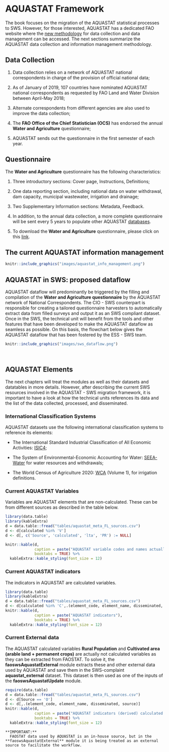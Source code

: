 # **AQUASTAT Framework** {#AquastatFramework}

The book focuses on the migration of the AQUASTAT statistical processes to SWS. However, for those interested, AQUASTAT has a dedicated FAO website where the [new methodology](http://www.fao.org/aquastat/overview/methodology) for data collection and data management can be accessed. The next sections summarize the AQUASTAT data collection and information management methodology.


## **Data Collection**

1. Data collection relies on a network of AQUASTAT national correspondents in charge of the provision of official national data;

2. As of January of 2019, 107 countries have nominated AQUASTAT national correspondents as requested by FAO Land and Water Division   between April-May 2018;

3. Alternate correspondents from different agencies are also used to improve the data collection;

4. The **FAO Office of the Chief Statistician (OCS)** has endorsed the annual **Water and Agriculture** questionnaire;

5. AQUASTAT sends out the questionnaire in the first semester of each year.


## **Questionnaire**

The **Water and Agriculture** questionnaire has the following characteristics:
  
  1. Three introductory sections: Cover page, Instructions, Definitions;

2. One data reporting section, including national data on water withdrawal, dam capacity, municipal wastewater, irrigation and drainage;

3. Two Supplementary Information sections: Metadata, Feedback.

4. In addition, to the annual data collection, a more complete questionnaire will be sent every 5 years to populate other AQUASTAT [databases](http://www.fao.org/aquastat/databases/).

5. To download the **Water and Agriculture** questionnaire, please click on this [link](https://firebasestorage.googleapis.com/v0/b/fao-aquastat.appspot.com/o/Excel%2FAQUASTATQuestionnaire2018ENG.xlsm?alt=media&token=43a81b96-1853-46c9-bf38-e94de717efef).

## **The current AQUASTAT information management**

```r
knitr::include_graphics("images/aquastat_info_management.png")
```

## **AQUASTAT in SWS: proposed dataflow**

AQUASTAT dataflow will predominantly be triggered by the filling and compilation of the **Water and Agriculture questionnaire** by the AQUASTAT network of National Correspondents. The CIO - SWS counterpart is responsible for creating a tailored questionnaire harvesters to automatically extract data from filled surveys and output it as an SWS compliant dataset. Once in the SWS, the technical unit will benefit from the tools and other features that have been developed to make the AQUASTAT dataflow as seamless as possible. On this basis, the flowchart below gives the AQUASTAT dataflow that has been fostered by the ESS - SWS team.

```r
knitr::include_graphics("images/sws_dataflow.png")
```


<!--```{r fig2, echo=FALSE, fig.cap='Developed AQUATAST - SWS dataflow', message=FALSE, warning=FALSE}

require(DiagrammeR)
DiagrammeR::grViz("digraph {

graph [layout = dot, rankdir = TB]

# define the global styles of the nodes. We can override these in box if we wish
node [shape = rectangle, style = filled, fillcolor = Linen]

# Inputs
coordination [label = 'Source \n coordination \n between agencies', shape = folder, fillcolor = Beige]
Surveys [label = 'Source \n Country surveys \n and census', shape = folder, fillcolor = Beige]
Literature [label = 'Source \n Literature review', shape = folder, fillcolor = Beige]

focalpoint [label = 'Compilation: \n questionnaire filling \n by AQUASTAT \n national correspondent', shape = folder, fillcolor = Beige]

SWSQH [label = 'Harvester: \n questionnaire harvesting \n by CIO - SWS', fillcolor = LightBlue]

Newdata [label = 'Dataset: \n data harvested from questionnaire \n and SWS compliant', shape = folder, fillcolor = Beige]

QA1 [label = 'QAQC \n Manual Quality control \n of data harvested from questionnaire', fillcolor = PaleGreen]

Newdata_val [label = 'Dataset: \n aquastat_questionnaire', shape = folder, fillcolor = Beige]

APIsourcing [label = 'Process: \n faoswsAquastatExternal module', fillcolor = PaleGreen]

APIdata [label = 'Dataset: \n aquastat_external', shape = folder, fillcolor = Beige]

oldsystem [label = 'Database: \n Old Aquastat Working System', shape = folder, fillcolor = Beige]

Migration [label = 'Migration: \n legacy data into the SWS \n done by CIO - SWS', fillcolor = LightBlue]

legacydata [label = 'Dataset: \n aquastat_legacy dataset ', shape = folder, fillcolor = Beige]

update [label = 'Process:: \n SWS faoswsAquastatUpdate module: \n 1. merges the questionnaire data, external data, and aquastat_legacy_corr \n 2. flag conversion, \n 3. apply calculations, 4. impute data, 5.  apply recalculations', shape = losangle, fillcolor = PaleGreen]

updateddata [label = 'Dataset: \n aquastat_update \n from SWS faoswsAquastatUpdate module ', shape = folder, fillcolor = Beige]

agg_proc [label = 'Process: \n faoswsAquastatAggregation module \n (Get regional SDG aggregations)', fillcolor = PaleGreen]
agg_out [label = 'Dataset: \n aquastat_aggregation \n sent to the user by email (.csv file)', shape = folder, fillcolor = Beige]

QA2 [label = 'Process: \n Automate Quality control \n by faoswsAquatsatValidation module', fillcolor = PaleGreen]

validationemail [label = 'Dataset: \n Validation output \n sent to the user by email (.csv file)', shape = folder, fillcolor = Beige]

QA3 [label = 'Process: \n Manual Quality control \n of faoswsAquatsatValidation module output', fillcolor = PaleGreen]

validated [label = 'Dataset: \n aquastat_update \n cleared by technical division', shape = folder, fillcolor = Beige]

AQUASWSdb [label = 'Dataset: \n aquastat_update \n saved in the SWS database', shape = folder, fillcolor = Beige]

Diss [label = 'Dissemination: \n  Web, publications, Apps', shape = folder, fillcolor = LightGrey]


# Flow
# edge definitions with the node IDs
{coordination, Surveys, Literature} -> focalpoint -> SWSQH -> Newdata -> QA1 -> Newdata_val -> update
{oldsystem} -> Migration -> legacydata -> update 
{APIsourcing} -> APIdata -> update -> updateddata -> QA2 -> validationemail -> QA3 -> validated -> AQUASWSdb -> Diss
{validated} -> agg_proc -> agg_out -> Diss
}")

```-->
<br>

## **AQUASTAT Elements**

The next chapters will treat the modules as well as their datasets and datatables in more details. However, after describing the current SWS resources involved in the AQUASTAT - SWS migration framework, it is important to have a look at how the technical units references its data and the list of the data collected, processed, and disseminated.

### **International Classification Systems**

AQUASTAT datasets use the following international classification systems to reference its elements:
  
  -  The International Standard Industrial Classification of All Economic Activities: [ISIC4](https://unstats.un.org/unsd/publication/seriesm/seriesm_4rev4e.pdf);

-  The System of Environmental-Economic Accounting for Water: [SEEA-Water](https://unstats.un.org/unsd/envaccounting/seeaw/) for water resources and withdrawals;

-  The World Census of Agriculture 2020: [WCA](http://www.fao.org/world-census-agriculture) (Volume 1), for irrigation definitions.

### **Current AQUASTAT Variables**

Variables are AQUASTAT elements that are non-calculated. These can be from different sources as described in the table below.

```r
library(data.table)
library(kableExtra)
d = data.table::fread("tables/aquastat_meta_FL_sources.csv")
d <- d[calculated %in% 'V']
d <- d[, c('Source', 'calculated', 'lta', 'PR') := NULL]

knitr::kable(d,   
             caption = paste("AQUASTAT variable codes and names actually collected."),
             booktabs = TRUE) %>%
  kableExtra::kable_styling(font_size = 12)
```


### **Current AQUASTAT indicators**

The indicators in AQUASTAT are calculated variables. 
```r
library(data.table)
library(kableExtra)
d = data.table::fread("tables/aquastat_meta_FL_sources.csv")
d <- d[calculated %in% 'C',.(element_code, element_name, disseminated, calculated, source)]
knitr::kable(d,   
             caption = paste("AQUASTAT indicators"),
             booktabs = TRUE) %>%
  kableExtra::kable_styling(font_size = 12)


```

### **Current External data**

The AQUASTAT calculated variables **Rural Population** and **Cultivated area (arable land + permanent crops)** are actually not calculated variables as they can be extracted from FAOSTAT. To solve it, the **faoswsAquastatExternal** module extracts these and other external data used by AQUASTAT and save them in the SWS-complaint **aquastat_external** dataset. This dataset is then used as one of the inputs of the **faoswsAquastatUpdate** module.

```r
require(data.table)
d = data.table::fread("tables/aquastat_meta_FL_sources.csv")
d <- d[Source == 'O']
d <- d[,.(element_code, element_name, disseminated, source)]
knitr::kable(d,   
             caption = paste("AQUASTAT indicators (derived) calculated by AQUASTAT."),
             booktabs = TRUE) %>%
  kableExtra::kable_styling(font_size = 12)

```


```block
**IMPORTANT:**
  FAOSTAT data used by AQUASTAT is an in-house source, but in the **faoswsAquastatExternal** module it is being treated as an external source to facilitate the workflow.
```


